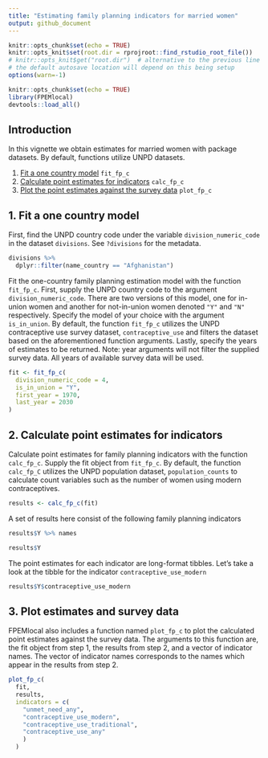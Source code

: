 ```yaml
---
title: "Estimating family planning indicators for married women"
output: github_document
---
```


```r
knitr::opts_chunk$set(echo = TRUE)
knitr::opts_knit$set(root.dir = rprojroot::find_rstudio_root_file())
# knitr::opts_knit$get("root.dir")  # alternative to the previous line
# the default autosave location will depend on this being setup
options(warn=-1)
```


```r
knitr::opts_chunk$set(echo = TRUE)
library(FPEMlocal)
devtools::load_all()
```
## Introduction
In this vignette we obtain estimates for married women with package datasets. By default, functions utilize UNPD datasets.

1. [Fit a one country model](#fit) `fit_fp_c`
2. [Calculate point estimates for indicators](#results) `calc_fp_c`
3. [Plot the  point estimates against the survey data](#plot) `plot_fp_c`

## <a name="fit"></a>
## 1. Fit a one country model
First, find the UNPD country code under the variable `division_numeric_code` in the dataset `divisions`. See `?divisions` for the metadata.
```r
divisions %>%
  dplyr::filter(name_country == "Afghanistan")
```

Fit the one-country family planning estimation model with the function `fit_fp_c`. First, supply the UNPD country code to the argument `division_numeric_code`. There are two versions of this model, one for in-union women and another for not-in-union women denoted `"Y"` and `"N"` respectively. Specify the model of your choice with the argument `is_in_union`. By default, the function `fit_fp_c` utilizes the UNPD contraceptive use survey dataset, `contraceptive_use` and filters the dataset based on the aforementioned function arguments. Lastly, specify the years of estimates to be returned. Note: year arguments will not filter the supplied survey data. All years of available survey data will be used.
```r
fit <- fit_fp_c(
  division_numeric_code = 4,
  is_in_union = "Y",
  first_year = 1970,
  last_year = 2030
)
```


## <a name="results"></a>
## 2. Calculate point estimates for indicators
Calculate point estimates for family planning indicators with the function `calc_fp_c`. Supply the fit object from `fit_fp_c`. By default, the function `calc_fp_C` utilizes the UNPD population dataset, `population_counts` to calculate count variables such as the number of women using modern contraceptives.
```r
results <- calc_fp_c(fit)
```

A set of results here consist of the following family planning indicators
```r
results$Y %>% names
```

```r
results$Y
```

The point estimates for each indicator are long-format tibbles. Let's take a look at the tibble for the indicator `contraceptive_use_modern`
```r
results$Y$contraceptive_use_modern
```


## <a name="plot"></a>
## 3. Plot estimates and survey data
FPEMlocal also includes a function named `plot_fp_c` to plot the calculated point estimates against the survey data. The arguments to this function are, the fit object from step 1, the results from step 2, and a vector of indicator names. The vector of indicator names corresponds to the names which appear in the results from step 2.
```r
plot_fp_c(
  fit,
  results,
  indicators = c(
    "unmet_need_any",
    "contraceptive_use_modern",
    "contraceptive_use_traditional",
    "contraceptive_use_any"
    )
  )

```
